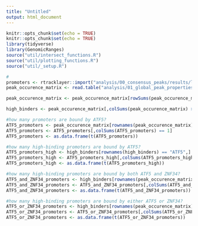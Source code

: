 ```yaml
---
title: "Untitled"
output: html_document
---
```


```r
knitr::opts_chunk$set(echo = TRUE)
knitr::opts_chunk$set(echo = TRUE)
library(tidyverse)
library(GenomicRanges)
source("util/intersect_functions.R")
source("util/plotting_functions.R")
source("util/_setup.R")
```



```r
#
promoters <- rtracklayer::import("analysis/00_consensus_peaks/results/lncrna_mrna_promoters.gtf")
peak_occurence_matrix <- read.table("analysis/01_global_peak_properties/results/lncrna_mrna_promoter_peak_occurence_matrix.tsv")

peak_occurence_matrix <- peak_occurence_matrix[rowSums(peak_occurence_matrix) > 250, ]

high_binders <- peak_occurence_matrix[,colSums(peak_occurence_matrix) > 350]

#how many promoters are bound by ATF5?
ATF5_promoters <- peak_occurence_matrix[rownames(peak_occurence_matrix) == "ATF5",]
ATF5_promoters <- ATF5_promoters[,colSums(ATF5_promoters) == 1]
ATF5_promoters <- as.data.frame(t(ATF5_promoters))

#how many high-binding promoters are bound by ATF5?
ATF5_promoters_high <- high_binders[rownames(high_binders) == "ATF5",]
ATF5_promoters_high <- ATF5_promoters_high[,colSums(ATF5_promoters_high) == 1]
ATF5_promoters_high <- as.data.frame(t(ATF5_promoters_high))

#how many high-binding promoters are bound by both ATF5 and ZNF34?
ATF5_and_ZNF34_promoters <- high_binders[rownames(peak_occurence_matrix) %in% c("ATF5","ZNF34"),]
ATF5_and_ZNF34_promoters <- ATF5_and_ZNF34_promoters[,colSums(ATF5_and_ZNF34_promoters) == 2]
ATF5_and_ZNF34_promoters <- as.data.frame(t(ATF5_and_ZNF34_promoters))

#how many high-binding promoters are bound by either ATF5 or ZNF34?
ATF5_or_ZNF34_promoters <- high_binders[rownames(peak_occurence_matrix) %in% c("ATF5","ZNF34"),]
ATF5_or_ZNF34_promoters <- ATF5_or_ZNF34_promoters[,colSums(ATF5_or_ZNF34_promoters) == 1]
ATF5_or_ZNF34_promoters <- as.data.frame(t(ATF5_or_ZNF34_promoters))

```


